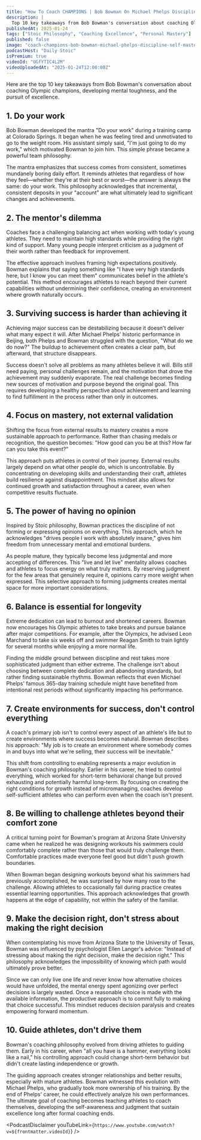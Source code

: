 ```yaml
---
title: "How To Coach CHAMPIONS | Bob Bowman On Michael Phelps Discipline, and Self Mastery"
description: |
  Top 10 key takeaways from Bob Bowman's conversation about coaching Olympic champions, developing mental toughness, and the pursuit of excellence.
publishedAt: 2025-01-24
tags: ["Stoic Philosophy", "Coaching Excellence", "Personal Mastery"]
published: false
image: "coach-champions-bob-bowman-michael-phelps-discipline-self-mastery.jpg"
podcastHost: "Daily Stoic"
isPremium: true
videoId: "UGfYTIC4L2M"
videoUploadedAt: "2025-01-24T12:00:00Z"
---
```



<PodcastSummaryPageLayout frontmatter={frontmatter}>

Here are the top 10 key takeaways from Bob Bowman's conversation about coaching Olympic champions, developing mental toughness, and the pursuit of excellence.

## 1. Do your work

Bob Bowman developed the mantra "Do your work" during a training camp at Colorado Springs. It began when he was feeling tired and unmotivated to go to the weight room. His assistant simply said, "I'm just going to do my work," which motivated Bowman to join him. This simple phrase became a powerful team philosophy.

The mantra emphasizes that success comes from consistent, sometimes mundanely boring daily effort. It reminds athletes that regardless of how they feel—whether they're at their best or worst—the answer is always the same: do your work. This philosophy acknowledges that incremental, consistent deposits in your "account" are what ultimately lead to significant changes and achievements.

## 2. The mentor's dilemma

Coaches face a challenging balancing act when working with today's young athletes. They need to maintain high standards while providing the right kind of support. Many young people interpret criticism as a judgment of their worth rather than feedback for improvement.

The effective approach involves framing high expectations positively. Bowman explains that saying something like "I have very high standards here, but I know you can meet them" communicates belief in the athlete's potential. This method encourages athletes to reach beyond their current capabilities without undermining their confidence, creating an environment where growth naturally occurs.

## 3. Surviving success is harder than achieving it

Achieving major success can be destabilizing because it doesn't deliver what many expect it will. After Michael Phelps' historic performance in Beijing, both Phelps and Bowman struggled with the question, "What do we do now?" The buildup to achievement often creates a clear path, but afterward, that structure disappears.

Success doesn't solve all problems as many athletes believe it will. Bills still need paying, personal challenges remain, and the motivation that drove the achievement may suddenly evaporate. The real challenge becomes finding new sources of motivation and purpose beyond the original goal. This requires developing a healthy perspective about achievement and learning to find fulfillment in the process rather than only in outcomes.

## 4. Focus on mastery, not external validation

Shifting the focus from external results to mastery creates a more sustainable approach to performance. Rather than chasing medals or recognition, the question becomes: "How good can you be at this? How far can you take this event?"

This approach puts athletes in control of their journey. External results largely depend on what other people do, which is uncontrollable. By concentrating on developing skills and understanding their craft, athletes build resilience against disappointment. This mindset also allows for continued growth and satisfaction throughout a career, even when competitive results fluctuate.

## 5. The power of having no opinion

Inspired by Stoic philosophy, Bowman practices the discipline of not forming or expressing opinions on everything. This approach, which he acknowledges "drives people I work with absolutely insane," gives him freedom from unnecessary mental and emotional burdens.

As people mature, they typically become less judgmental and more accepting of differences. This "live and let live" mentality allows coaches and athletes to focus energy on what truly matters. By reserving judgment for the few areas that genuinely require it, opinions carry more weight when expressed. This selective approach to forming judgments creates mental space for more important considerations.

## 6. Balance is essential for longevity

Extreme dedication can lead to burnout and shortened careers. Bowman now encourages his Olympic athletes to take breaks and pursue balance after major competitions. For example, after the Olympics, he advised Leon Marchand to take six weeks off and swimmer Reagan Smith to train lightly for several months while enjoying a more normal life.

Finding the middle ground between discipline and rest takes more sophisticated judgment than either extreme. The challenge isn't about choosing between complete dedication and abandoning standards, but rather finding sustainable rhythms. Bowman reflects that even Michael Phelps' famous 365-day training schedule might have benefited from intentional rest periods without significantly impacting his performance.

## 7. Create environments for success, don't control everything

A coach's primary job isn't to control every aspect of an athlete's life but to create environments where success becomes natural. Bowman describes his approach: "My job is to create an environment where somebody comes in and buys into what we're selling, their success will be inevitable."

This shift from controlling to enabling represents a major evolution in Bowman's coaching philosophy. Earlier in his career, he tried to control everything, which worked for short-term behavioral change but proved exhausting and potentially harmful long-term. By focusing on creating the right conditions for growth instead of micromanaging, coaches develop self-sufficient athletes who can perform even when the coach isn't present.

## 8. Be willing to challenge athletes beyond their comfort zone

A critical turning point for Bowman's program at Arizona State University came when he realized he was designing workouts his swimmers could comfortably complete rather than those that would truly challenge them. Comfortable practices made everyone feel good but didn't push growth boundaries.

When Bowman began designing workouts beyond what his swimmers had previously accomplished, he was surprised by how many rose to the challenge. Allowing athletes to occasionally fail during practice creates essential learning opportunities. This approach acknowledges that growth happens at the edge of capability, not within the safety of the familiar.

## 9. Make the decision right, don't stress about making the right decision

When contemplating his move from Arizona State to the University of Texas, Bowman was influenced by psychologist Ellen Langer's advice: "Instead of stressing about making the right decision, make the decision right." This philosophy acknowledges the impossibility of knowing which path would ultimately prove better.

Since we can only live one life and never know how alternative choices would have unfolded, the mental energy spent agonizing over perfect decisions is largely wasted. Once a reasonable choice is made with the available information, the productive approach is to commit fully to making that choice successful. This mindset reduces decision paralysis and creates empowering forward momentum.

## 10. Guide athletes, don't drive them

Bowman's coaching philosophy evolved from driving athletes to guiding them. Early in his career, when "all you have is a hammer, everything looks like a nail," his controlling approach could change short-term behavior but didn't create lasting independence or growth.

The guiding approach creates stronger relationships and better results, especially with mature athletes. Bowman witnessed this evolution with Michael Phelps, who gradually took more ownership of his training. By the end of Phelps' career, he could effectively analyze his own performances. The ultimate goal of coaching becomes teaching athletes to coach themselves, developing the self-awareness and judgment that sustain excellence long after formal coaching ends.

<PodcastDisclaimer
  youTubeLink={`https://www.youtube.com/watch?v=${frontmatter.videoId}`}
/>

</PodcastSummaryPageLayout>
